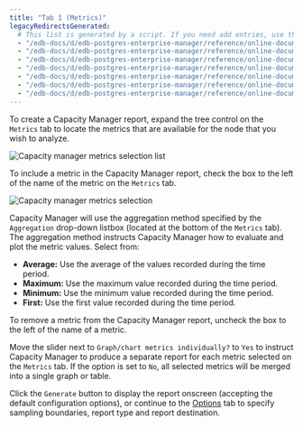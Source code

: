 ```yaml
---
title: "Tab 1 (Metrics)"
legacyRedirectsGenerated:
  # This list is generated by a script. If you need add entries, use the `legacyRedirects` key.
  - "/edb-docs/d/edb-postgres-enterprise-manager/reference/online-documentation/7.12/capacity_manager_metrics.html"
  - "/edb-docs/d/edb-postgres-enterprise-manager/reference/online-documentation/7.14/capacity_manager_metrics.html"
  - "/edb-docs/d/edb-postgres-enterprise-manager/reference/online-documentation/7.15/capacity_manager_metrics.html"
  - "/edb-docs/d/edb-postgres-enterprise-manager/reference/online-documentation/7.16/capacity_manager_metrics.html"
  - "/edb-docs/d/edb-postgres-enterprise-manager/reference/online-documentation/7.6/capacity_manager_metrics.html"
  - "/edb-docs/d/edb-postgres-enterprise-manager/reference/online-documentation/7.7/capacity_manager_metrics.html"
  - "/edb-docs/d/edb-postgres-enterprise-manager/reference/online-documentation/7.8/capacity_manager_metrics.html"
---
```


<div id="capacity_manager_metrics" class="registered_link"></div>

To create a Capacity Manager report, expand the tree control on the `Metrics` tab to locate the metrics that are available for the node that you wish to analyze.

![Capacity manager metrics selection list](../../images/capacity_manager_metrics.png)

To include a metric in the Capacity Manager report, check the box to the left of the name of the metric on the `Metrics` tab.

![Capacity manager metrics selection](../../images/capacity_manager_add_metric.png)

Capacity Manager will use the aggregation method specified by the `Aggregation` drop-down listbox (located at the bottom of the `Metrics` tab). The aggregation method instructs Capacity Manager how to evaluate and plot the metric values. Select from:

-   **Average:** Use the average of the values recorded during the time period.
-   **Maximum:** Use the maximum value recorded during the time period.
-   **Minimum:** Use the minimum value recorded during the time period.
-   **First:** Use the first value recorded during the time period.

To remove a metric from the Capacity Manager report, uncheck the box to the left of the name of a metric.

Move the slider next to `Graph/chart metrics individually?` to `Yes` to instruct Capacity Manager to produce a separate report for each metric selected on the `Metrics` tab. If the option is set to `No`, all selected metrics will be merged into a single graph or table.

Click the `Generate` button to display the report onscreen (accepting the default configuration options), or continue to the [Options](02_capacity_manager_options/#capacity_manager_options) tab to specify sampling boundaries, report type and report destination.
